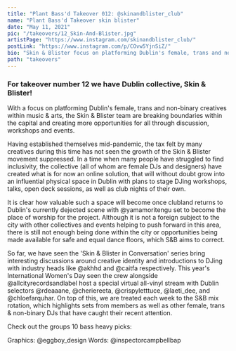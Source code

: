 ```yaml
---
title: "Plant Bass'd Takeover 012: @skinandblister_club"
name: "Plant Bass'd Takeover skin blister"
date: "May 11, 2021"
pic: "/takeovers/12_Skin-And-Blister.jpg"
artistPage: "https://www.instagram.com/skinandblister_club/"
postLink: "https://www.instagram.com/p/COvw5YjnSiZ/"
bio: "Skin & Blister focus on platforming Dublin's female, trans and non-binary creatives within music & arts"
path: "takeovers"
---
```


### For takeover number 12 we have Dublin collective, Skin & Blister!

With a focus on platforming Dublin's female, trans and non-binary creatives within music & arts, the Skin & Blister team are breaking boundaries within the capital and creating more opportunities for all through discussion, workshops and events.

Having established themselves mid-pandemic, the tax felt by many creatives during this time has not seen the growth of the Skin & Blister movement suppressed. In a time when many people have struggled to find inclusivity, the collective (all of whom are female DJs and designers) have created what is for now an online solution, that will without doubt grow into an influential physical space in Dublin with plans to stage DJing workshops, talks, open deck sessions, as well as club nights of their own.

It is clear how valuable such a space will become once clubland returns to Dublin's currently dejected scene with @yamamoritengu set to become the place of worship for the project. Although it is not a foreign subject to the city with other collectives and events helping to push forward in this area, there is still not enough being done within the city or opportunities being made available for safe and equal dance floors, which S&B aims to correct.

So far, we have seen the 'Skin & Blister in Conversation' series bring interesting discussions around creative identity and introductions to DJing with industry heads like @akhhd and @caitfa respectively. This year's International Women's Day seen the crew alongside @allcityrecordsandlabel host a special virtual all-vinyl stream with Dublin selectors @rdeaaane, @cheriereeta, @crispyletttuce, @laeti_dee, and @chloefarquhar.
On top of this, we are treated each week to the S&B mix rotation, which highlights sets from members as well as other female, trans & non-binary DJs that have caught their recent attention.

Check out the groups 10 bass heavy picks: <HoverLink url="open.spotify.com/playlist/5skAgzUfGmZLwrOPNLnGVf" name="Plant Bass'd Picks." external inline />

Graphics: @eggboy_design
Words: @inspectorcampbellbap
